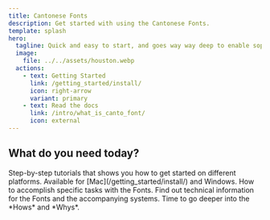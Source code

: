 ```yaml
---
title: Cantonese Fonts
description: Get started with using the Cantonese Fonts.
template: splash
hero:
  tagline: Quick and easy to start, and goes way way deep to enable sophisticated projects.
  image:
    file: ../../assets/houston.webp
  actions:
    - text: Getting Started
      link: /getting_started/install/
      icon: right-arrow
      variant: primary
    - text: Read the docs
      link: /intro/what_is_canto_font/
      icon: external
---
```



## What do you need today?

<CardGrid>
	<Card title="Tutorials" icon="add-document">
		Step-by-step tutorials that shows you how to get started on different platforms.  Available for [Mac](/getting_started/install/) and Windows.
	</Card>
	<Card title="How To Guides" icon="pencil">
		How to accomplish specific tasks with the Fonts.
	</Card>
	<Card title="Reference" icon="open-book">
		Find out technical information for the Fonts and the accompanying systems.
	</Card>
	<Card title="Explanations" icon="setting">
		Time to go deeper into the *Hows* and *Whys*.
	</Card>
	
</CardGrid>
